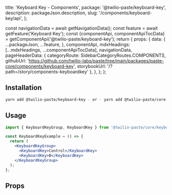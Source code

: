 

  title: 'Keyboard Key - Components',
  package: '@twilio-paste/keyboard-key',
  description: packageJson.description,
  slug: '/components/keyboard-key/api',
};


  const navigationData = await getNavigationData();
  const feature = await getFeature('Keyboard Key');
  const {componentApi, componentApiTocData} = getComponentApi('@twilio-paste/keyboard-key');
  return {
    props: {
      data: {
        ...packageJson,
        ...feature,
      },
      componentApi,
      mdxHeadings: [...mdxHeadings, ...componentApiTocData],
      navigationData,
      pageHeaderData: {
        categoryRoute: SidebarCategoryRoutes.COMPONENTS,
        githubUrl: 'https://github.com/twilio-labs/paste/tree/main/packages/paste-core/components/keyboard-key',
        storybookUrl: '/?path=/story/components-keyboardkey'
      },
    },
  };
};

## Installation

```bash
yarn add @twilio-paste/keyboard-key - or - yarn add @twilio-paste/core
```

## Usage

```jsx
import { KeyboardKeyGroup, KeyboardKey } from '@twilio-paste/core/keyboard-key';

const KeyboardKeyExample = () => {
  return (
    <KeyboardKeyGroup>
      <KeyboardKey>Control</KeyboardKey>
      <KeyboardKey>B</KeyboardKey>
    </KeyboardKeyGroup>
  );
};
```

## Props

<PropsTable componentApi={props.componentApi} />

